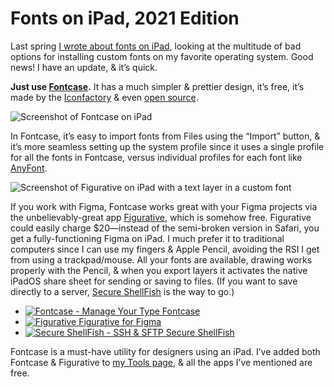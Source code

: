 
# Fonts on iPad, 2021 Edition

Last spring [I wrote about fonts on iPad](https://notebook.eugene.com/2020-04-13_fonts_on_ipad/), looking at the multitude of bad options for installing custom fonts on my favorite operating system. Good news! I have an update, & it’s quick.

**Just use [Fontcase](https://apps.apple.com/us/app/fontcase-manage-your-type/id1205074470?uo=4).** It has a much simpler & prettier design, it’s free, it’s made by the [Iconfactory](https://iconfactory.com) & even [open source](https://github.com/manolosavi/xFonts).

![Screenshot of Fontcase on iPad](https://res.craft.do/user/preview/ed1a5d33-35bf-4add-9806-36a24cb98e5e/doc/4C37EC18-2180-45D4-AA68-B2C64D8075F8/8F2FAE1E-78A8-40B6-8F8A-4872F1563867_1)

In Fontcase, it’s easy to import fonts from Files using the “Import” button, & it’s more seamless setting up the system profile since it uses a single profile for all the fonts in Fontcase, versus individual profiles for each font like [AnyFont](https://apps.apple.com/us/app/anyfont/id821560738?uo=4).

![Screenshot of Figurative on iPad with a text layer in a custom font](https://res.craft.do/user/preview/ed1a5d33-35bf-4add-9806-36a24cb98e5e/doc/4C37EC18-2180-45D4-AA68-B2C64D8075F8/87C5F8B4-72AA-4089-9504-7A08D2BA2689_1)

If you work with Figma, Fontcase works great with your Figma projects via the unbelievably-great app [Figurative](https://apps.apple.com/us/app/figurative/id1510607687?uo=4), which is somehow free. Figurative could easily charge \$20—instead of the semi-broken version in Safari, you get a fully-functioning Figma on iPad. I much prefer it to traditional computers since I can use my fingers & Apple Pencil, avoiding the RSI I get from using a trackpad/mouse. All your fonts are available, drawing works properly with the Pencil, & when you export layers it activates the native iPadOS share sheet for sending or saving to files. (If you want to save directly to a server, [Secure ShellFish](https://apps.apple.com/us/app/secure-shellfish-ssh-sftp/id1336634154?uo=4) is the way to go.)

<AppGrid mt={5} mb={4}>

- [![Fontcase - Manage Your Type](https://is2-ssl.mzstatic.com/image/thumb/Purple123/v4/a9/81/70/a981705f-50bd-c28b-c051-235c830e1efa/source/512x512bb.png) Fontcase](https://apps.apple.com/us/app/fontcase-manage-your-type/id1205074470?uo=4)
- [![Figurative](https://is5-ssl.mzstatic.com/image/thumb/Purple124/v4/ca/ef/dd/caefdde7-19bc-e759-d534-0c9720509b3c/source/512x512bb.png) Figurative for&nbsp;Figma](https://apps.apple.com/us/app/figurative/id1510607687?uo=4)
- [![Secure ShellFish - SSH & SFTP](https://is1-ssl.mzstatic.com/image/thumb/Purple114/v4/bc/8d/3b/bc8d3b47-6c70-a96e-e654-268caa8ca84e/source/512x512bb.png) Secure ShellFish](https://apps.apple.com/us/app/secure-shellfish-ssh-sftp/id1336634154?uo=4)

</AppGrid>

Fontcase is a must-have utility for designers using an iPad. I’ve added both Fontcase & Figurative to [my Tools page](https://notebook.eugene.com/tools), & all the apps I’ve mentioned are free.
